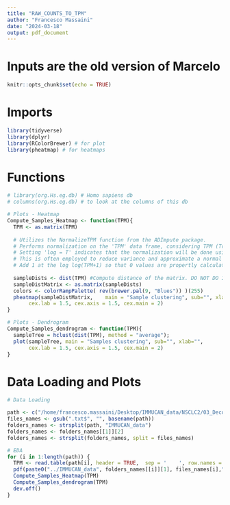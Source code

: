 ```yaml
---
title: "RAW_COUNTS_TO_TPM"
author: "Francesco Massaini"
date: "2024-03-18"
output: pdf_document
---
```


# Inputs are the old version of Marcelo 


```r
knitr::opts_chunk$set(echo = TRUE)
```

# Imports

```r
library(tidyverse)
library(dplyr)
library(RColorBrewer) # for plot
library(pheatmap) # for heatmaps

```

# Functions 

```r
# library(org.Hs.eg.db) # Homo sapiens db
# columns(org.Hs.eg.db) # to look at the columns of this db

# Plots - Heatmap
Compute_Samples_Heatmap <- function(TPM){
  TPM <- as.matrix(TPM)
  
  # Utilizes the NormalizeTPM function from the ADImpute package.
  # Performs normalization on the 'TPM' data frame, considering TPM (Transcripts Per Million) values.
  # Setting 'log = T' indicates that the normalization will be done using the logarithm of TPM values.
  # This is often employed to reduce variance and approximate a normal distribution.
  # Add 1 at the log log(TPM+1) so that 0 values are propertly calculated
  
  sampleDists <- dist(TPM) #Compute distance of the matrix. DO NOT DO IT FOR GENES. dist take into account rows! So to look at the patients you need to transpose. Distance is computed with eucledian metric. Remember you need to transpose (t) the matrix because dist takes rows (and samples are into columns) 
  sampleDistMatrix <- as.matrix(sampleDists)
  colors <- colorRampPalette( rev(brewer.pal(9, "Blues")) )(255)
  pheatmap(sampleDistMatrix,    main = "Sample clustering", sub="", xlab="",
       cex.lab = 1.5, cex.axis = 1.5, cex.main = 2)
}

# Plots - Dendrogram
Compute_Samples_dendrogram <- function(TPM){
  sampleTree = hclust(dist(TPM), method = "average");
  plot(sampleTree, main = "Samples clustering", sub="", xlab="", 
       cex.lab = 1.5, cex.axis = 1.5, cex.main = 2)
}
```


# Data Loading and Plots

```r
# Data Loading

path <- c("/home/francesco.massaini/Desktop/IMMUCAN_data/NSCLC2/03_Deconvolution/all_deconvolutions_NSCLC2_TPM.txt")
files_names <- gsub(".txt$", "", basename(path))
folders_names <- strsplit(path, "IMMUCAN_data")
folders_names <- folders_names[[1]][2]
folders_names <- strsplit(folders_names, split = files_names)

# EDA
for (i in 1:length(path)) {
  TPM <- read.table(path[i], header = TRUE,  sep = '	', row.names = 1)
  pdf(paste0("../IMMUCAN_data", folders_names[[i]][1], files_names[i],"_outliers"), width = 16) # folders_names[[i]][1] double square bracket to access to the i vector, single bracket to access to the first value of the i vector 
  Compute_Samples_Heatmap(TPM)
  Compute_Samples_dendrogram(TPM)
  dev.off()
}
```
